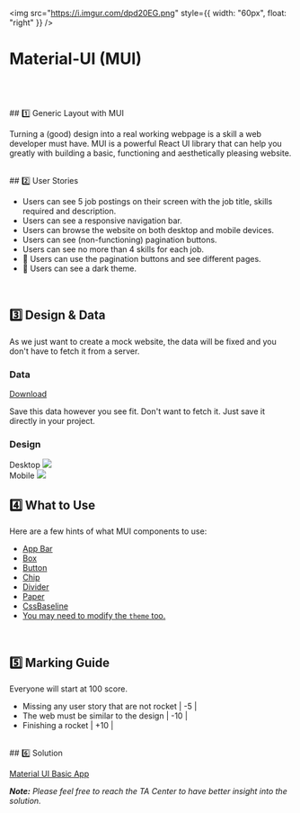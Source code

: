 <img
  src="https://i.imgur.com/dpd20EG.png"
  style={{ width: "60px", float: "right" }}
/>
# Material-UI (MUI)

<br />
<br />
<br />
## 1️⃣ Generic Layout with MUI

Turning a (good) design into a real working webpage is a skill a web developer must have. MUI is a powerful React UI library that can help you greatly with building a basic, functioning and aesthetically pleasing website.

<br />
## 2️⃣ User Stories

- Users can see 5 job postings on their screen with the job title, skills required and description.
- Users can see a responsive navigation bar.
- Users can browse the website on both desktop and mobile devices.
- Users can see (non-functioning) pagination buttons.
- Users can see no more than 4 skills for each job.
- 🚀 Users can use the pagination buttons and see different pages.
- 🚀 Users can see a dark theme.

<br />

## 3️⃣ Design & Data

As we just want to create a mock website, the data will be fixed and you don't have to fetch it from a server.

### Data

[Download](https://docs.coderschool.vn/assets/web-virgil/data/jobs.json)

Save this data however you see fit. Don't want to fetch it. Just save it directly in your project.

### Design

<div
  style={{
    display: "flex",
    flexDirection: "row",
    alignItems: "start",
  }}
>
  <div style={{ width: "50%" }}>
    Desktop
    <img src="https://i.imgur.com/YUzOdGt.png" />
  </div>
  <div style={{ width: "50%", marginLeft: "30px" }}>
    Mobile
    <img src="https://i.imgur.com/9v4alFQ.png" style={{ height: "400px" }} />
  </div>
</div>

## 4️⃣ What to Use

Here are a few hints of what MUI components to use:

- <a href="https://mui.com/material-ui/react-app-bar/" target="_blank">App Bar </a>
- <a href="https://mui.com/material-ui/react-box/#main-content" target="_blank">Box</a>
- <a href="https://mui.com/material-ui/react-button/#main-content" target="_blank">Button</a>
- <a href="https://mui.com/material-ui/react-chip/#main-content" target="_blank">Chip</a>
- <a href="https://mui.com/material-ui/react-divider/#main-content" target="_blank">Divider</a>
- <a href="https://mui.com/material-ui/react-paper/#main-content" target="_blank">Paper</a>
- <a href="https://mui.com/material-ui/api/scoped-css-baseline/#css" target="_blank">CssBaseline</a>
- <a href="https://mui.com/material-ui/customization/theming/" target="_blank">You may need to modify the `theme` too.</a>

<br />

## 5️⃣ Marking Guide

Everyone will start at 100 score.

- Missing any user story that are not rocket | -5 |
- The web must be similar to the design | -10 |
- Finishing a rocket | +10 |

<br />
## 6️⃣ Solution

[Material UI Basic App ](https://github.com/coderschool/virgil-web-solutions-public/tree/main/module-2/M2.2-mui-basic-app)

_**Note:** Please feel free to reach the TA Center to have better insight into the solution._

<br />
<br />
<br />
